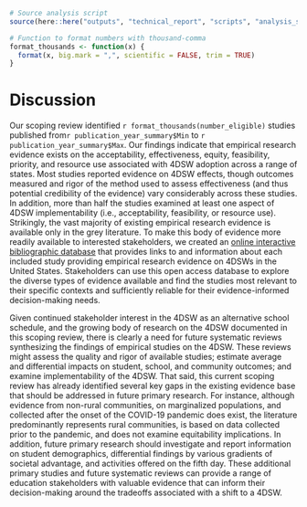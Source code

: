 
```r
# Source analysis script
source(here::here("outputs", "technical_report", "scripts", "analysis_script.R"))

# Function to format numbers with thousand-comma
format_thousands <- function(x) {
  format(x, big.mark = ",", scientific = FALSE, trim = TRUE)
}

```

# Discussion

Our scoping review identified `r format_thousands(number_eligible)` studies published from`r publication_year_summary$Min` to `r publication_year_summary$Max`. Our findings indicate that empirical research evidence exists on the acceptability, effectiveness, equity, feasibility, priority, and resource use associated with 4DSW adoption across a range of states. Most studies reported evidence on 4DSW effects, though outcomes measured and rigor of the method used to assess effectiveness (and thus potential credibility of the evidence) vary considerably across these studies. In addition, more than half the studies examined at least one aspect of 4DSW implementability (i.e., acceptability, feasibility, or resource use). Strikingly, the vast majority of existing empirical research evidence is available only in the grey literature. To make this body of evidence more readily available to interested stakeholders, we created an [online interactive bibliographic database](https://hedcoinstitute.uoregon.edu/dashboards/four-day-school-week-research-database) that provides links to and information about each included study providing empirical research evidence on 4DSWs in the United States. Stakeholders can use this open access database to explore the diverse types of evidence available and find the studies most relevant to their specific contexts and sufficiently reliable for their evidence-informed decision-making needs.

Given continued stakeholder interest in the 4DSW as an alternative school schedule, and the growing body of research on the 4DSW documented in this scoping review, there is clearly a need for future systematic reviews synthesizing the findings of empirical studies on the 4DSW. These reviews might assess the quality and rigor of available studies; estimate average and differential impacts on student, school, and community outcomes; and examine implementability of the 4DSW. That said, this current scoping review has already identified several key gaps in the existing evidence base that should be addressed in future primary research. For instance, although evidence from non-rural communities, on marginalized populations, and collected after the onset of the COVID-19 pandemic does exist, the literature predominantly represents rural communities, is based on data collected prior to the pandemic, and does not examine equitability implications. In addition, future primary research should investigate and report information on student demographics, differential findings by various gradients of societal advantage, and activities offered on the fifth day. These additional primary studies and future systematic reviews can provide a range of education stakeholders with valuable evidence that can inform their decision-making around the tradeoffs associated with a shift to a 4DSW. 
